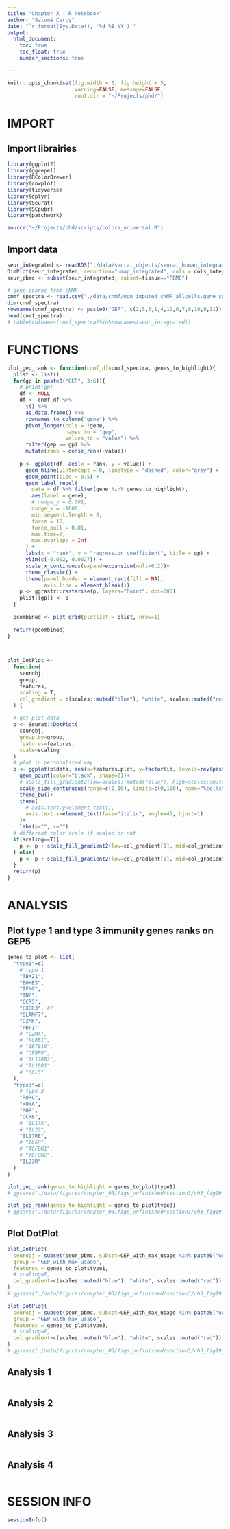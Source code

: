 ```yaml
---
title: "Chapter X - R Notebook"
author: "Salomé Carcy"
date: "`r format(Sys.Date(), '%d %B %Y')`"
output:
  html_document:
    toc: true
    toc_float: true
    number_sections: true

---
```


```r
knitr::opts_chunk$set(fig.width = 5, fig.height = 5,
                      warning=FALSE, message=FALSE,
                      root.dir = "~/Projects/phd/")
```


# IMPORT

## Import librairies
```r
library(ggplot2)
library(ggrepel)
library(RColorBrewer)
library(cowplot)
library(tidyverse)
library(dplyr)
library(Seurat)
library(SCpubr)
library(patchwork)

source("~/Projects/phd/scripts/colors_universal.R")
```

## Import data
```r
seur_integrated <- readRDS("./data/seurat_objects/seurat_human_integrated_object_23_12_01.rds")
DimPlot(seur_integrated, reduction="umap_integrated", cols = cols_integrated)
seur_pbmc <- subset(seur_integrated, subset=tissue=="PBMC")

# gene scores from cNMF
cnmf_spectra <- read.csv("./data/cnmf/non_imputed_cNMF_allcells.gene_spectra_score.k_12.dt_0_02.txt", sep="\t", row.names=1)
dim(cnmf_spectra)
rownames(cnmf_spectra) <- paste0("GEP", c(2,5,3,1,4,12,6,7,8,10,9,11))
head(cnmf_spectra)
# table(colnames(cnmf_spectra)%in%rownames(seur_integrated))
```




# FUNCTIONS
```r
plot_gep_rank <- function(cnmf_df=cnmf_spectra, genes_to_highlight){
  plist <- list()
  for(gp in paste0("GEP", 3:6)){
    # print(gp)
    df <- NULL
    df <- cnmf_df %>%
      t() %>%
      as.data.frame() %>%
      rownames_to_column("gene") %>%
      pivot_longer(cols = !gene,
                   names_to = "gep",
                   values_to = "value") %>%
      filter(gep == gp) %>%
      mutate(rank = dense_rank(-value))
    
    p <- ggplot(df, aes(x = rank, y = value)) +
      geom_hline(yintercept = 0, linetype = "dashed", color="grey") +
      geom_point(size = 0.5) +
      geom_label_repel(
        data = df %>% filter(gene %in% genes_to_highlight),
        aes(label = gene),
        # nudge_y = 0.001,
        nudge_x = -1000,
        min.segment.length = 0,
        force = 10,
        force_pull = 0.01,
        max.time=2,
        max.overlaps = Inf
      ) +
      labs(x = "rank", y = "regression coefficient", title = gp) +
      ylim(c(-0.002, 0.0027)) +
      scale_x_continuous(expand=expansion(mult=0.2))+
      theme_classic() +
      theme(panel.border = element_rect(fill = NA),
            axis.line = element_blank())
    p <- ggrastr::rasterise(p, layers="Point", dpi=300)
    plist[[gp]] <- p
  }
  
  pcombined <- plot_grid(plotlist = plist, nrow=1)
  
  return(pcombined)
}



plot_DotPlot <-
  function(
    seurobj,
    group,
    features,
    scaling = T,
    col_gradient = c(scales::muted("blue"), "white", scales::muted("red"))
  ) {
    
  # get plot data
  p <- Seurat::DotPlot(
    seurobj,
    group.by=group,
    features=features,
    scale=scaling
  )
  # plot in personalized way
  p <- ggplot(p$data, aes(x=features.plot, y=factor(id, levels=rev(paste0("GEP", 3:6))), fill=avg.exp.scaled, size=pct.exp))+
    geom_point(color="black", shape=21)+
    # scale_fill_gradient2(low=scales::muted("blue"), high=scales::muted("red"), name="z-score\nnormalized\navg expression")+
    scale_size_continuous(range=c(0,10), limits=c(0,100), name="%cells\nexpressing\ngene")+
    theme_bw()+
    theme(
      # axis.text.y=element_text(),
      axis.text.x=element_text(face="italic", angle=45, hjust=1)
    )+
    labs(y="", x="")
  # different color scale if scaled or not
  if(scaling==T){
    p <- p + scale_fill_gradient2(low=col_gradient[1], mid=col_gradient[2], high=col_gradient[3], name="z-score\nnormalized\navg expression")
  } else{
    p <- p + scale_fill_gradient2(low=col_gradient[1], mid=col_gradient[2], high=col_gradient[3], name="normalized\navg expression")
  }
  return(p)
}
```




# ANALYSIS

## Plot type 1 and type 3 immunity genes ranks on GEP5
```r
genes_to_plot <- list(
  "type1"=c(
    # type 1
    "TBX21",
    "EOMES",
    "IFNG",
    "TNF",
    "CCR5",
    "CXCR3", #?
    "SLAMF7",
    "GZMK",
    "PRF1"
    # "GZMA",
    # "KLRB1",
    # "ZBTB16",
    # "CEBPD",
    # "IL12RB2",
    # "IL18R1"
    # "CCL5"
  ),
  "type3"=c(
    # type 3
    "RORC",
    "RORA",
    "AHR",
    "CCR6",
    # "IL17A",
    # "IL22",
    "IL17RE",
    # "IL6R",
    # "TGFBR1",
    # "TGFBR2",
    "IL23R"
  )
)

plot_gep_rank(genes_to_highlight = genes_to_plot$type1)
# ggsave("./data/figures/chapter_03/figs_unfinished/section3/ch3_fig19_GEP5_regressioncoef_type1genes.pdf", width=15, height=4)

plot_gep_rank(genes_to_highlight = genes_to_plot$type3)
# ggsave("./data/figures/chapter_03/figs_unfinished/section3/ch3_fig19_GEP5_regressioncoef_type3genes.pdf", width=15, height=4)
```


## Plot DotPlot
```r
plot_DotPlot(
  seurobj = subset(seur_pbmc, subset=GEP_with_max_usage %in% paste0("GEP", 3:6)),
  group = "GEP_with_max_usage",
  features = genes_to_plot$type1,
  # scaling=F,
  col_gradient=c(scales::muted("blue"), "white", scales::muted("red"))
)
# ggsave("./data/figures/chapter_03/figs_unfinished/section3/ch3_fig19_GEP5_dotplot_type1genes.pdf", width=6, height=4)

plot_DotPlot(
  seurobj = subset(seur_pbmc, subset=GEP_with_max_usage %in% paste0("GEP", 3:6)),
  group = "GEP_with_max_usage",
  features = genes_to_plot$type3,
  # scaling=F,
  col_gradient=c(scales::muted("blue"), "white", scales::muted("red"))
)
# ggsave("./data/figures/chapter_03/figs_unfinished/section3/ch3_fig19_GEP5_dotplot_type3genes.pdf", width=6, height=4)
```

## Analysis 1
```r

```


## Analysis 2
```r

```

## Analysis 3
```r

```


## Analysis 4
```r

```




# SESSION INFO
```r
sessionInfo()
```



